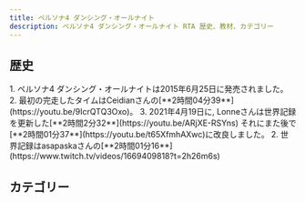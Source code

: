 ```yaml
---
title: ペルソナ4 ダンシング・オールナイト
description: ペルソナ4 ダンシング・オールナイト RTA 歴史、教材、カテゴリー
---
```



<DocsHero 
    content="『ペルソナシリーズ』の外伝的な位置付けであるが、内容は同シリーズの楽曲を使用したリズムアクションゲーム。"
    srcUrl={cover}
    alt="Persona 4: Dancing All Night cover"
/>

<LinkCard title="ランキング" href="https://www.speedrun.com/ja-JP/p4d" description="投稿されたRTA動画を観るようにSpeedrun.comへ"/>

## 歴史
<Steps>
    1. ペルソナ4 ダンシング・オールナイトは2015年6月25日に発売されました。
    2. 最初の完走したタイムはCeidianさんの[**2時間04分39**](https://youtu.be/9IcrQTQ3Oxo)。
    3. 2021年4月19日に, Lonneさんは世界記録を更新した[**2時間2分32**](https://youtu.be/ARjXE-RSYns) それにまた後で[**2時間01分37**](https://youtu.be/t65XfmhAXwc)に改良しました。
    2. 世界記録はasapaskaさんの[**2時間01分16**](https://www.twitch.tv/videos/1669409818?t=2h26m6s)
</Steps>

## カテゴリー
<CardGrid>
    <Card title="Any%"></Card>
    <Card title="プラチナトロフィー"></Card>
</CardGrid>